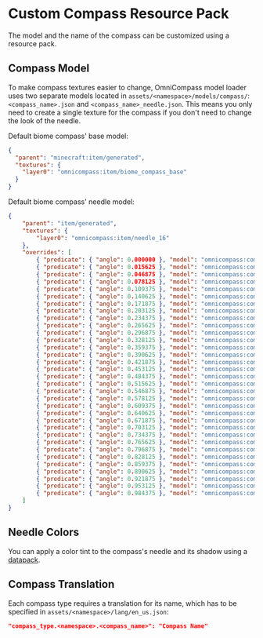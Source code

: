 # Custom Compass Resource Pack

The model and the name of the compass can be customized using a resource pack.

## Compass Model

To make compass textures easier to change, OmniCompass model loader uses two separate models located in `assets/<namespace>/models/compass/`: `<compass_name>.json` and `<compass_name>_needle.json`. This means you only need to create a single texture for the compass if you don't need to change the look of the needle. 

Default biome compass' base model:
```json
{
  "parent": "minecraft:item/generated",
  "textures": {
    "layer0": "omnicompass:item/biome_compass_base"
  }
}
```

Default biome compass' needle model:
```json
{
    "parent": "item/generated",
    "textures": {
        "layer0": "omnicompass:item/needle_16"
    },
    "overrides": [
        { "predicate": { "angle": 0.000000 }, "model": "omnicompass:compass/needle_16" },
        { "predicate": { "angle": 0.015625 }, "model": "omnicompass:compass/needle_17" },
        { "predicate": { "angle": 0.046875 }, "model": "omnicompass:compass/needle_18" },
        { "predicate": { "angle": 0.078125 }, "model": "omnicompass:compass/needle_19" },
        { "predicate": { "angle": 0.109375 }, "model": "omnicompass:compass/needle_20" },
        { "predicate": { "angle": 0.140625 }, "model": "omnicompass:compass/needle_21" },
        { "predicate": { "angle": 0.171875 }, "model": "omnicompass:compass/needle_22" },
        { "predicate": { "angle": 0.203125 }, "model": "omnicompass:compass/needle_23" },
        { "predicate": { "angle": 0.234375 }, "model": "omnicompass:compass/needle_24" },
        { "predicate": { "angle": 0.265625 }, "model": "omnicompass:compass/needle_25" },
        { "predicate": { "angle": 0.296875 }, "model": "omnicompass:compass/needle_26" },
        { "predicate": { "angle": 0.328125 }, "model": "omnicompass:compass/needle_27" },
        { "predicate": { "angle": 0.359375 }, "model": "omnicompass:compass/needle_28" },
        { "predicate": { "angle": 0.390625 }, "model": "omnicompass:compass/needle_29" },
        { "predicate": { "angle": 0.421875 }, "model": "omnicompass:compass/needle_30" },
        { "predicate": { "angle": 0.453125 }, "model": "omnicompass:compass/needle_31" },
        { "predicate": { "angle": 0.484375 }, "model": "omnicompass:compass/needle_00" },
        { "predicate": { "angle": 0.515625 }, "model": "omnicompass:compass/needle_01" },
        { "predicate": { "angle": 0.546875 }, "model": "omnicompass:compass/needle_02" },
        { "predicate": { "angle": 0.578125 }, "model": "omnicompass:compass/needle_03" },
        { "predicate": { "angle": 0.609375 }, "model": "omnicompass:compass/needle_04" },
        { "predicate": { "angle": 0.640625 }, "model": "omnicompass:compass/needle_05" },
        { "predicate": { "angle": 0.671875 }, "model": "omnicompass:compass/needle_06" },
        { "predicate": { "angle": 0.703125 }, "model": "omnicompass:compass/needle_07" },
        { "predicate": { "angle": 0.734375 }, "model": "omnicompass:compass/needle_08" },
        { "predicate": { "angle": 0.765625 }, "model": "omnicompass:compass/needle_09" },
        { "predicate": { "angle": 0.796875 }, "model": "omnicompass:compass/needle_10" },
        { "predicate": { "angle": 0.828125 }, "model": "omnicompass:compass/needle_11" },
        { "predicate": { "angle": 0.859375 }, "model": "omnicompass:compass/needle_12" },
        { "predicate": { "angle": 0.890625 }, "model": "omnicompass:compass/needle_13" },
        { "predicate": { "angle": 0.921875 }, "model": "omnicompass:compass/needle_14" },
        { "predicate": { "angle": 0.953125 }, "model": "omnicompass:compass/needle_15" },
        { "predicate": { "angle": 0.984375 }, "model": "omnicompass:compass/needle_16" }
    ]
}
```

## Needle Colors

You can apply a color tint to the compass's needle and its shadow using a [datapack](./datapack-format#needle-colors).

## Compass Translation

Each compass type requires a translation for its name, which has to be specified in `assets/<namespace>/lang/en_us.json`:

```json
"compass_type.<namespace>.<compass_name>": "Compass Name"
```